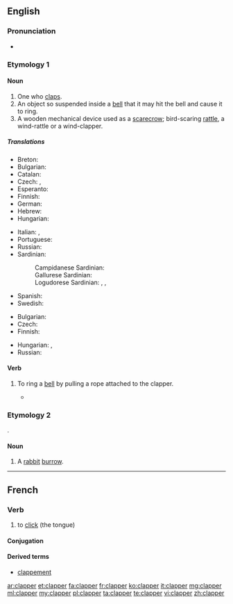 ==English==

===Pronunciation===
* {{rhymes|æpə(r)}}

===Etymology 1===
{{suffix|clap|er}}

====Noun====
{{en-noun}}

# One who [[clap]]s.
# An object so suspended inside a [[bell]] that it may hit the bell and cause it to ring.
# A wooden mechanical device used as a [[scarecrow]]; bird-scaring [[rattle]], a wind-rattle or a wind-clapper.

=====Translations=====
{{trans-top|the tongue of a bell}}
* Breton: {{t+|br|bazhoulenn|f}}
* Bulgarian: {{t+|bg|език|m|tr=ezík}}
* Catalan: {{t|ca|batall|m}}
* Czech: {{t-|cs|srdce zvonu}}, {{t+|cs|srdce}}
* Esperanto: {{t-|eo|koro}}
* Finnish: {{t+|fi|kieli}}
* German: {{t+|de|Klöppel|m}}
* Hebrew: {{t+|he|ענבל|m|tr=inbal}}
* Hungarian: {{t-|hu|harangnyelv}}
{{trans-mid}}
* Italian: {{t+|it|battaglio}}, {{t+|it|batacchio|m}}
* Portuguese: {{t+|pt|badalo|m}}
* Russian: {{t+|ru|язык|m|tr=jazýk}} {{qualifier|ко́локола}}
* Sardinian:
*: Campidanese Sardinian: {{tø|sro|tratallu}}
*: Gallurese Sardinian: {{tø|sdn|battaddólu}}
*: Logudorese Sardinian: {{tø|src|battazu}}, {{tø|src|piròne}}, {{tø|src|limbèddu}}
* Spanish: {{t+|es|badajo|m}}
* Swedish: {{t-|sv|kläpp|c}}
{{trans-bottom}}

{{trans-top|rattle}}
* Bulgarian: {{t+|bg|кречетало|n|tr=krečetalo}}
* Czech: {{t-|cs|řehtačka|f}}
* Finnish: {{t-|fi|räikkä}}
{{trans-mid}}
* Hungarian: {{t-|hu|kereplő}}, {{t-|hu|szélkelep}}
* Russian: {{t+|ru|трещотка|f|tr=treščótka}}
{{trans-bottom}}

====Verb====
{{en-verb}}

# {{context|transitive|lang=en}} To ring a [[bell]] by pulling a rope attached to the clapper.
#* {{quote-book|title=A rudimentary treatise on clocks and watches and bells|author=Baron Edmund Beckett Grimthorpe|year=1903|passage=It is still necessary to warn clergymen against allowing the lazy and pernicious practice of ''''clappering''',' ''i.e.'' tying the bell-rope to the clapper, and pulling it instead of the bell.}}

===Etymology 2===
{{etyl|fr|en}} {{term|clapier|lang=fr}}.

====Noun====
{{en-noun}}

# {{context|obsolete|lang=en}} A [[rabbit]] [[burrow]].

{{Webster 1913}}

----

==French==

===Verb===
{{fr-verb}}

# to [[click]] (the tongue)

====Conjugation====
{{fr-conj-er|clapp|avoir}}

====Derived terms====
* [[clappement]]

[[ar:clapper]]
[[et:clapper]]
[[fa:clapper]]
[[fr:clapper]]
[[ko:clapper]]
[[it:clapper]]
[[mg:clapper]]
[[ml:clapper]]
[[my:clapper]]
[[pl:clapper]]
[[ta:clapper]]
[[te:clapper]]
[[vi:clapper]]
[[zh:clapper]]